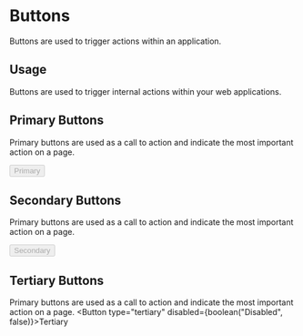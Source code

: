 
<Meta title="Design System|Buttons" component={Button} />

# Buttons

Buttons are used to trigger actions within an application.

## Usage

Buttons are used to trigger internal actions within your web applications.

## Primary Buttons

Primary buttons are used as a call to action and indicate the most important action on a page.

<Preview withToolbar>
	<Story name="primary">
		<Button disabled={boolean("Disabled", false)}>Primary</Button>
	</Story>
</Preview>

## Secondary Buttons

Primary buttons are used as a call to action and indicate the most important action on a page.

<Preview withToolbar>
	<Story name="secondary">
		<Button type="secondary" disabled={boolean("Disabled", false)}>Secondary</Button>
	</Story>
</Preview>

## Tertiary Buttons

Primary buttons are used as a call to action and indicate the most important action on a page.
<Preview withToolbar>
	<Story name="tertiary">
		<Button type="tertiary" disabled={boolean("Disabled", false)}>Tertiary</Button>
	</Story>
</Preview>